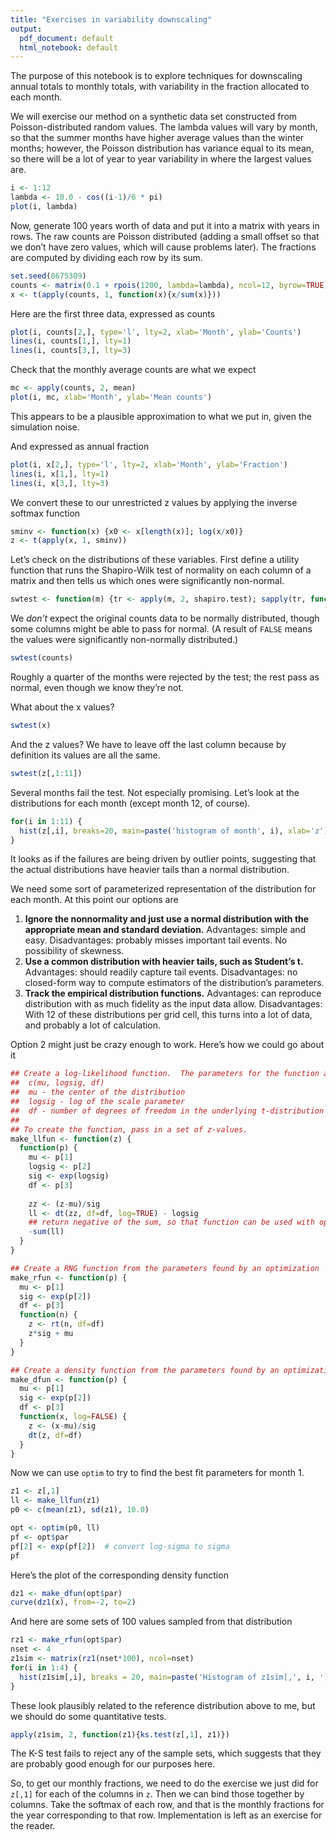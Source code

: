 ```yaml
---
title: "Exercises in variability downscaling"
output:
  pdf_document: default
  html_notebook: default
---
```


The purpose of this notebook is to explore techniques for downscaling annual totals
to monthly totals, with variability in the fraction allocated to each month.  

We will exercise our method on a synthetic data set constructed from Poisson-distributed
random values.  The lambda values will vary by month, so that the summer months have higher
average values than the winter months; however, the Poisson distribution has variance equal
to its mean, so there will be a lot of year to year variability in where the largest values are.

```r
i <- 1:12
lambda <- 10.0 - cos((i-1)/6 * pi)
plot(i, lambda)
```

Now, generate 100 years worth of data and put it into a matrix with years in rows.  The
raw counts are Poisson distributed (adding a small offset so that we don't have zero values,
which will cause problems later).  The fractions are computed by dividing each row by its sum.
```r
set.seed(8675309)
counts <- matrix(0.1 + rpois(1200, lambda=lambda), ncol=12, byrow=TRUE)
x <- t(apply(counts, 1, function(x){x/sum(x)}))
```

Here are the first three data, expressed as counts
```r
plot(i, counts[2,], type='l', lty=2, xlab='Month', ylab='Counts')
lines(i, counts[1,], lty=1)
lines(i, counts[3,], lty=3)
```
Check that the monthly average counts are what we expect
```r
mc <- apply(counts, 2, mean)
plot(i, mc, xlab='Month', ylab='Mean counts')
```
This appears to be a plausible approximation to what we put in, given the simulation
noise.

And expressed as annual fraction
```r
plot(i, x[2,], type='l', lty=2, xlab='Month', ylab='Fraction')
lines(i, x[1,], lty=1)
lines(i, x[3,], lty=3)
```

We convert these to our unrestricted z values by applying the inverse softmax function
```r
sminv <- function(x) {x0 <- x[length(x)]; log(x/x0)}
z <- t(apply(x, 1, sminv))
```

Let's check on the distributions of these variables.  First define a utility function that
runs the Shapiro-Wilk test of normality on each column of a matrix and then tells us which
ones were significantly non-normal.
```r
swtest <- function(m) {tr <- apply(m, 2, shapiro.test); sapply(tr, function(x) {x$p.value > 0.05})}
```


We *don't* expect the original counts data to be normally distributed, though some columns
might be able to pass for normal.  (A result of `FALSE` means the values were significantly
non-normally distributed.)
```r
swtest(counts)
```
Roughly a quarter of the months were rejected by the test; the rest pass as normal, even 
though we know they're not.

What about the x values?
```r
swtest(x)
```

And the z values?  We have to leave off the last column because by definition its values
are all the same.
```r
swtest(z[,1:11])
```
Several months fail the test.  Not especially promising.  Let's look at the distributions for each
month (except month 12, of course).
```r
for(i in 1:11) {
  hist(z[,i], breaks=20, main=paste('histogram of month', i), xlab='z')
}
```
It looks as if the failures are being driven by outlier points, suggesting that the actual
distributions have heavier tails than a normal distribution.

We need some sort of parameterized representation of the distribution for each month.  At this
point our options are

  1. **Ignore the nonnormality and just use a normal distribution with the appropriate mean
  and standard deviation.**  Advantages: simple and easy.  Disadvantages: probably misses important
  tail events.  No possibility of skewness.
  2. **Use a common distribution with heavier tails, such as Student's t.** Advantages: should 
  readily capture tail events.  Disadvantages: no closed-form way to compute estimators of the 
  distribution's parameters.
  3. **Track the empirical distribution functions.** Advantages: can reproduce distribution 
  with as much fidelity as the input data allow.  Disadvantages: With 12 of these distributions
  per grid cell, this turns into a lot of data, and probably a lot of calculation.
  
  
Option 2 might just be crazy enough to work.  Here's how we could go about it
```r
## Create a log-likelihood function.  The parameters for the function are:
##  c(mu, logsig, df)
##  mu - the center of the distribution
##  logsig - log of the scale parameter
##  df - number of degrees of freedom in the underlying t-distribution
##
## To create the function, pass in a set of z-values.
make_llfun <- function(z) {
  function(p) {
    mu <- p[1]
    logsig <- p[2]
    sig <- exp(logsig)
    df <- p[3]
    
    zz <- (z-mu)/sig
    ll <- dt(zz, df=df, log=TRUE) - logsig
    ## return negative of the sum, so that function can be used with optim
    -sum(ll)
  }
}

## Create a RNG function from the parameters found by an optimization
make_rfun <- function(p) {
  mu <- p[1]
  sig <- exp(p[2])
  df <- p[3]
  function(n) {
    z <- rt(n, df=df)
    z*sig + mu
  }
}

## Create a density function from the parameters found by an optimization
make_dfun <- function(p) {
  mu <- p[1]
  sig <- exp(p[2])
  df <- p[3]
  function(x, log=FALSE) {
    z <- (x-mu)/sig
    dt(z, df=df)
  }
}
```  

Now we can use `optim` to try to find the best fit parameters for month 1.
```r
z1 <- z[,1]
ll <- make_llfun(z1)
p0 <- c(mean(z1), sd(z1), 10.0)

opt <- optim(p0, ll)
pf <- opt$par
pf[2] <- exp(pf[2])  # convert log-sigma to sigma
pf
```

Here's the plot of the corresponding density function
```r
dz1 <- make_dfun(opt$par)
curve(dz1(x), from=-2, to=2)
```

And here are some sets of 100 values sampled from that distribution
```r
rz1 <- make_rfun(opt$par)
nset <- 4
z1sim <- matrix(rz1(nset*100), ncol=nset)
for(i in 1:4) {
  hist(z1sim[,i], breaks = 20, main=paste('Histogram of z1sim[,', i, ']'))
}
```

These look plausibly related to the reference distribution above to me, but we should do some
quantitative tests.
```r
apply(z1sim, 2, function(z1){ks.test(z[,1], z1)})
```
The K-S test fails to reject any of the sample sets, which suggests that they are probably
good enough for our purposes here.

So, to get our monthly fractions, we need to do the exercise we just did for `z[,1]` for each
of the columns in `z`.  Then we can bind those together by columns.  Take the softmax of each
row, and that is the monthly fractions for the year corresponding to that row.  Implementation 
is left as an exercise for the reader.
